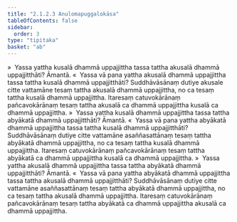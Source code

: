 ```yaml
---
title: "2.1.2.3 Anulomapuggalokāsa"
tableOfContents: false
sidebar:
  order: 3
type: "tipitaka"
basket: "ab"
---
```



<DynamicBreadcrumb />

<Division number="49">

<Paragraph number="244">
»  Yassa yattha kusalā dhammā uppajjittha tassa tattha akusalā dhammā uppajjitthāti? Āmantā.
</Paragraph>

<Paragraph number="245">
«  Yassa vā pana yattha akusalā dhammā uppajjittha tassa tattha kusalā dhammā uppajjitthāti?
</Paragraph>

<Paragraph number="246">
Suddhāvāsānaṃ dutiye akusale citte vattamāne tesaṃ tattha akusalā dhammā uppajjittha, no ca tesaṃ tattha kusalā dhammā uppajjittha. Itaresaṃ catuvokārānaṃ pañcavokārānaṃ tesaṃ tattha akusalā ca dhammā uppajjittha kusalā ca dhammā uppajjittha.
</Paragraph>

<Paragraph number="247">
»  Yassa yattha kusalā dhammā uppajjittha tassa tattha abyākatā dhammā uppajjitthāti? Āmantā.
</Paragraph>

<Paragraph number="248">
«  Yassa vā pana yattha abyākatā dhammā uppajjittha tassa tattha kusalā dhammā uppajjitthāti?
</Paragraph>

<Paragraph number="249">
Suddhāvāsānaṃ dutiye citte vattamāne asaññasattānaṃ tesaṃ tattha abyākatā dhammā uppajjittha, no ca tesaṃ tattha kusalā dhammā uppajjittha. Itaresaṃ catuvokārānaṃ pañcavokārānaṃ tesaṃ tattha abyākatā ca dhammā uppajjittha kusalā ca dhammā uppajjittha.
</Paragraph>

</Division>
<Division number="50">

<Paragraph number="250">
»  Yassa yattha akusalā dhammā uppajjittha tassa tattha abyākatā dhammā uppajjitthāti? Āmantā.
</Paragraph>

<Paragraph number="251">
«  Yassa vā pana yattha abyākatā dhammā uppajjittha tassa tattha akusalā dhammā uppajjitthāti?
</Paragraph>

<Paragraph number="252">
Suddhāvāsānaṃ dutiye citte vattamāne asaññasattānaṃ tesaṃ tattha abyākatā dhammā uppajjittha, no ca tesaṃ tattha akusalā dhammā uppajjittha. Itaresaṃ catuvokārānaṃ pañcavokārānaṃ tesaṃ tattha abyākatā ca dhammā uppajjittha akusalā ca dhammā uppajjittha.
</Paragraph>
</Division>